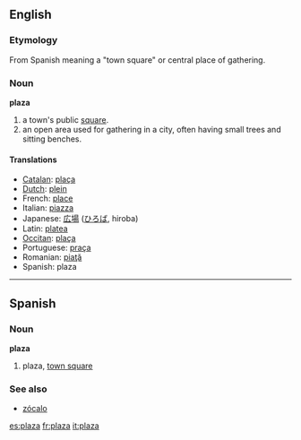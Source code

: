 ==English==
=== Etymology ===
From Spanish meaning a "town square" or central place of gathering.

===Noun===
'''plaza'''

#a town's public [[square]].
#an open area used for gathering in a city, often having small trees and sitting benches.

==== Translations ====
*[[Catalan]]: [[plaça]]
*[[Dutch]]:  [[plein]] {{n}}
*French: [[place]]
*Italian: [[piazza]]
*Japanese: [[広場]] ([[ひろば]], hiroba)
*Latin: [[platea]]
*[[Occitan]]: [[plaça]]
*Portuguese: [[praça]]
*Romanian: [[piaţă]]
*Spanish: plaza

----

==Spanish==
===Noun===
'''plaza'''

# plaza, [[town square]]

===See also===
*[[zócalo]]

[[es:plaza]]
[[fr:plaza]]
[[it:plaza]]